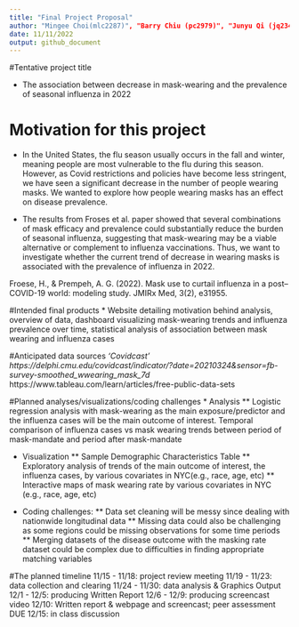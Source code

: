 ```yaml
---
title: "Final Project Proposal"
author: "Mingee Choi(mlc2287)", "Barry Chiu (pc2979)", "Junyu Qi (jq2342)", "Soungbin Yim (sy3019)", "Troy Zhou (zz2901)"
date: 11/11/2022
output: github_document
---
```


#Tentative project title

* The association between decrease in mask-wearing and the prevalence of seasonal influenza in 2022 

# Motivation for this project
* In the United States, the flu season usually occurs in the fall and winter, meaning people are most vulnerable to the flu during this season. However, as Covid restrictions and policies have become less stringent, we have seen a significant decrease in the number of people wearing masks. We wanted to explore how people wearing masks has an effect on disease prevalence.

* The results from Froses et al. paper showed that several combinations of mask efficacy and prevalence could substantially reduce the burden of seasonal influenza, suggesting that mask-wearing may be a viable alternative or complement to influenza vaccinations. Thus, we want to investigate whether the current trend of decrease in wearing masks is associated with the prevalence of influenza in 2022.  

Froese, H., & Prempeh, A. G. (2022). Mask use to curtail influenza in a post–COVID-19 world: modeling study. JMIRx Med, 3(2), e31955.

#Intended final products
* Website detailing motivation behind analysis, overview of data, dashboard visualizing mask-wearing trends and influenza prevalence over time, statistical analysis of association between mask wearing and influenza cases

#Anticipated data sources
*‘Covidcast’ https://delphi.cmu.edu/covidcast/indicator/?date=20210324&sensor=fb-survey-smoothed_wwearing_mask_7d
* https://www.tableau.com/learn/articles/free-public-data-sets


#Planned analyses/visualizations/coding challenges
* Analysis
** Logistic regression analysis with mask-wearing as the main exposure/predictor and the influenza cases will be the main outcome of interest.
Temporal comparison of influenza cases vs mask wearing trends between period of mask-mandate and period after mask-mandate

* Visualization
** Sample Demographic Characteristics Table
** Exploratory analysis of trends of the main outcome of interest, the influenza cases, by various covariates in NYC(e.g., race, age, etc) 
** Interactive maps of mask wearing rate by various covariates in NYC (e.g., race, age, etc) 

* Coding challenges:
** Data set cleaning will be messy since dealing with nationwide longitudinal data 
** Missing data could also be challenging as some regions could be missing observations for some time periods
** Merging datasets of the disease outcome with the masking rate dataset could be complex due to difficulties in finding appropriate matching variables 

#The planned timeline
11/15 - 11/18: project review meeting
11/19 - 11/23: data collection and clearing
11/24 - 11/30: data analysis & Graphics Output
12/1 - 12/5: producing Written Report
12/6 - 12/9: producing screencast video
12/10: Written report & webpage and screencast; peer assessment DUE
12/15: in class discussion


